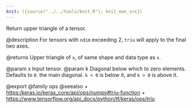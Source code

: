 ```yaml
---
knit: ({source("../../tools/knit.R"); knit_man_src})
---
```

Return upper triangle of a tensor.

@description
For tensors with `ndim` exceeding 2, `triu` will apply to the
final two axes.

@returns
    Upper triangle of `x`, of same shape and data type as `x`.

@param x Input tensor.
@param k Diagonal below which to zero elements. Defaults to `0`. the
    main diagonal. `k < 0` is below it, and `k > 0` is above it.

@export
@family ops
@seealso
+ <https:/keras.io/keras_core/api/ops/numpy#triu-function>
+ <https://www.tensorflow.org/api_docs/python/tf/keras/ops/triu>
